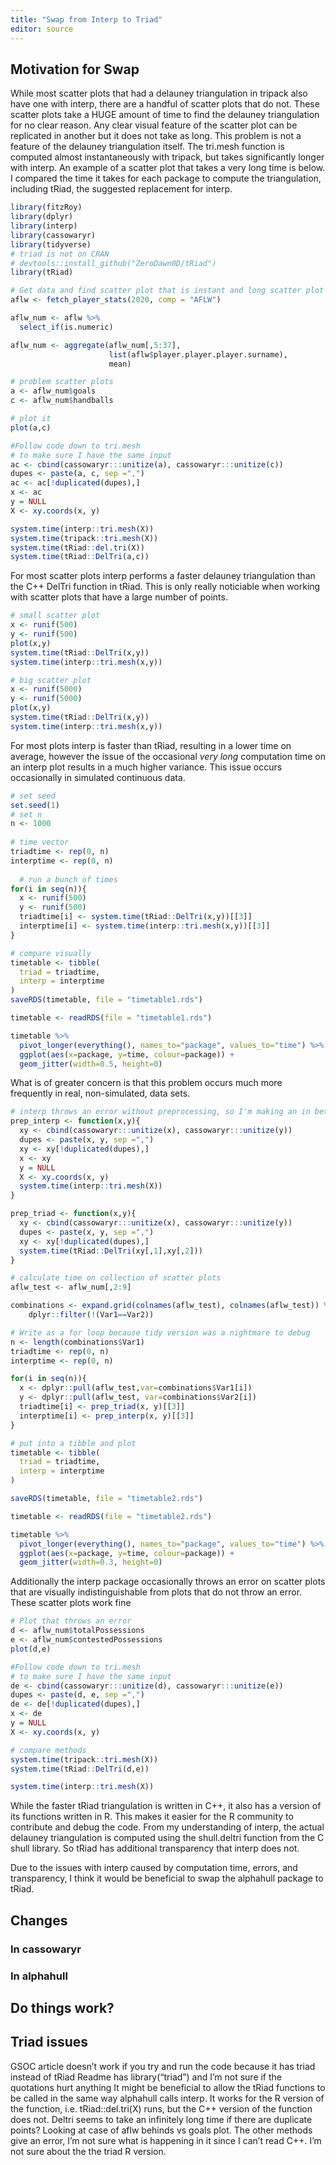 ```yaml
---
title: "Swap from Interp to Triad"
editor: source
---
```


## Motivation for Swap

While most scatter plots that had a delauney triangulation in tripack also have one with interp, there are a handful of scatter plots that do not. These scatter plots take a HUGE amount of time to find the delauney triangulation for no clear reason. Any clear visual feature of the scatter plot can be replicated in another but it does not take as long. This problem is not a feature of the delauney triangulation itself. The tri.mesh function is computed almost instantaneously with tripack, but takes significantly longer with interp. An example of a scatter plot that takes a very long time is below. I compared the time it takes for each package to compute the triangulation, including tRiad, the suggested replacement for interp.

```r
library(fitzRoy)
library(dplyr)
library(interp)
library(cassowaryr)
library(tidyverse)
# triad is not on CRAN
# devtools::install_github("ZeroDawn0D/tRiad")
library(tRiad)

# Get data and find scatter plot that is instant and long scatter plot
aflw <- fetch_player_stats(2020, comp = "AFLW")

aflw_num <- aflw %>%
  select_if(is.numeric)

aflw_num <- aggregate(aflw_num[,5:37],
                      list(aflw$player.player.player.surname),
                      mean)

# problem scatter plots
a <- aflw_num$goals
c <- aflw_num$handballs

# plot it
plot(a,c)

#Follow code down to tri.mesh 
# to make sure I have the same input
ac <- cbind(cassowaryr:::unitize(a), cassowaryr:::unitize(c))
dupes <- paste(a, c, sep =",")
ac <- ac[!duplicated(dupes),]
x <- ac
y = NULL
X <- xy.coords(x, y)

system.time(interp::tri.mesh(X))
system.time(tripack::tri.mesh(X))
system.time(tRiad::del.tri(X))
system.time(tRiad::DelTri(a,c))
```

For most scatter plots interp performs a faster delauney triangulation than the C++ DelTri function in tRiad. This is only really noticiable when working with scatter plots that have a large number of points.

```r
# small scatter plot
x <- runif(500)
y <- runif(500)
plot(x,y)
system.time(tRiad::DelTri(x,y))
system.time(interp::tri.mesh(x,y))

# big scatter plot
x <- runif(5000)
y <- runif(5000)
plot(x,y)
system.time(tRiad::DelTri(x,y))
system.time(interp::tri.mesh(x,y))
```

For most plots interp is faster than tRiad, resulting in a lower time on average, however the issue of the occasional *very long* computation time on an interp plot results in a much higher variance. This issue occurs occasionally in simulated continuous data.

```r
# set seed
set.seed(1)
# set n
n <- 1000
  
# time vector
triadtime <- rep(0, n)
interptime <- rep(0, n)
  
  # run a bunch of times
for(i in seq(n)){
  x <- runif(500)
  y <- runif(500)
  triadtime[i] <- system.time(tRiad::DelTri(x,y))[[3]]
  interptime[i] <- system.time(interp::tri.mesh(x,y))[[3]]
}

# compare visually
timetable <- tibble(
  triad = triadtime,
  interp = interptime
) 
saveRDS(timetable, file = "timetable1.rds")
```

```r
timetable <- readRDS(file = "timetable1.rds")

timetable %>%
  pivot_longer(everything(), names_to="package", values_to="time") %>%
  ggplot(aes(x=package, y=time, colour=package)) +
  geom_jitter(width=0.5, height=0)

```

What is of greater concern is that this problem occurs much more frequently in real, non-simulated, data sets.

```r
# interp throws an error without preprocessing, so I'm making an in between function
prep_interp <- function(x,y){
  xy <- cbind(cassowaryr:::unitize(x), cassowaryr:::unitize(y))
  dupes <- paste(x, y, sep =",")
  xy <- xy[!duplicated(dupes),]
  x <- xy
  y = NULL
  X <- xy.coords(x, y)
  system.time(interp::tri.mesh(X))
}

prep_triad <- function(x,y){
  xy <- cbind(cassowaryr:::unitize(x), cassowaryr:::unitize(y))
  dupes <- paste(x, y, sep =",")
  xy <- xy[!duplicated(dupes),]
  system.time(tRiad::DelTri(xy[,1],xy[,2]))
}

# calculate time on collection of scatter plots
aflw_test <- aflw_num[,2:9]

combinations <- expand.grid(colnames(aflw_test), colnames(aflw_test)) %>%
    dplyr::filter(!(Var1==Var2))

# Write as a for loop because tidy version was a nightmare to debug
n <- length(combinations$Var1)
triadtime <- rep(0, n)
interptime <- rep(0, n)

for(i in seq(n)){
  x <- dplyr::pull(aflw_test,var=combinations$Var1[i])
  y <- dplyr::pull(aflw_test, var=combinations$Var2[i])
  triadtime[i] <- prep_triad(x, y)[[3]]
  interptime[i] <- prep_interp(x, y)[[3]]
}

# put into a tibble and plot
timetable <- tibble(
  triad = triadtime,
  interp = interptime
) 

saveRDS(timetable, file = "timetable2.rds")
```

```r
timetable <- readRDS(file = "timetable2.rds")

timetable %>%
  pivot_longer(everything(), names_to="package", values_to="time") %>%
  ggplot(aes(x=package, y=time, colour=package)) +
  geom_jitter(width=0.3, height=0)
```

Additionally the interp package occasionally throws an error on scatter plots that are visually indistinguishable from plots that do not throw an error. These scatter plots work fine

```r
# Plot that throws an error
d <- aflw_num$totalPossessions
e <- aflw_num$contestedPossessions
plot(d,e)

#Follow code down to tri.mesh 
# to make sure I have the same input
de <- cbind(cassowaryr:::unitize(d), cassowaryr:::unitize(e))
dupes <- paste(d, e, sep =",")
de <- de[!duplicated(dupes),]
x <- de
y = NULL
X <- xy.coords(x, y)

# compare methods
system.time(tripack::tri.mesh(X))
system.time(tRiad::DelTri(d,e))
```

```r
system.time(interp::tri.mesh(X))
```

While the faster tRiad triangulation is written in C++, it also has a version of its functions written in R. This makes it easier for the R community to contribute and debug the code. From my understanding of interp, the actual delauney triangulation is computed using the shull.deltri function from the C shull library. So tRiad has additional transparency that interp does not.

Due to the issues with interp caused by computation time, errors, and transparency, I think it would be beneficial to swap the alphahull package to tRiad.

## Changes

### In cassowaryr

### In alphahull

## Do things work?

## Triad issues

GSOC article doesn't work if you try and run the code because it has triad instead of tRiad Readme has library("triad") and I'm not sure if the quotations hurt anything It might be beneficial to allow the tRiad functions to be called in the same way alphahull calls interp. It works for the R version of the function, i.e. tRiad::del.tri(X) runs, but the C++ version of the function does not. Deltri seems to take an infinitely long time if there are duplicate points? Looking at case of aflw behinds vs goals plot. The other methods give an error, I'm not sure what is happening in it since I can't read C++. I'm not sure about the the triad R version.
